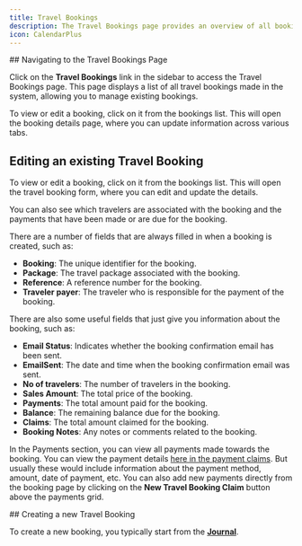 ```yaml
---
title: Travel Bookings
description: The Travel Bookings page provides an overview of all bookings made for travel packages.
icon: CalendarPlus
---
```



<Steps>
<Step>
## Navigating to the Travel Bookings Page

Click on the **Travel Bookings** link in the sidebar to access the Travel Bookings page. This page displays a list of all travel bookings made in the system, allowing you to manage existing bookings.


To view or edit a booking, click on it from the bookings list. This will open the booking details page, where you can update information across various tabs.

</Step>
<Step>


## Editing an existing Travel Booking

To view or edit a booking, click on it from the bookings list. This will open the travel booking form, where you can edit and update the details.


You can also see which travelers are associated with the booking and the payments that have been made or are due for the booking.

There are a number of fields that are always filled in when a booking is created, such as:
- **Booking**: The unique identifier for the booking.
- **Package**: The travel package associated with the booking.
- **Reference**: A reference number for the booking.
- **Traveler payer**: The traveler who is responsible for the payment of the booking.

There are also some useful fields that just give you information about the booking, such as:
- **Email Status**: Indicates whether the booking confirmation email has been sent.
- **EmailSent**: The date and time when the booking confirmation email was sent.
- **No of travelers**: The number of travelers in the booking.
- **Sales Amount**: The total price of the booking.
- **Payments**: The total amount paid for the booking.
- **Balance**: The remaining balance due for the booking.
- **Claims**: The total amount claimed for the booking.
- **Booking Notes**: Any notes or comments related to the booking.

In the Payments section, you can view all payments made towards the booking. You can view the payment details [here in the payment claims](./payment-claims).
But usually these would include information about the payment method, amount, date of payment, etc.
You can also add new payments directly from the booking page by clicking on the **New Travel Booking Claim** button above the payments grid.

</Step>
<Step>
## Creating a new Travel Booking

To create a new booking, you typically start from the **[Journal](./journal)**.

</Step>
</Steps>
